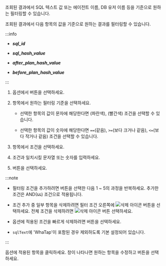 <Title level={props.level} hashid="filtering">조회 결과 필터링하기</Title>

<Title level={props.level + 1}>필터 조건 추가하기</Title>

<InDoc pages="stat">

조회된 결과에서 SQL 텍스트 값 또는 에이전트 이름, DB 유저 이름 등을 기준으로 원하는 필터링할 수 있습니다.

</InDoc>

<InDoc pages="analysis-sql">

조회된 결과에서 다음 항목의 값을 기준으로 원하는 결과를 필터링할 수 있습니다.

:::info

* ***sql_id*** 

* ***sql_hash_value***

* ***after_plan_hash_value***

* ***before_plan_hash_value***

:::

</InDoc>

1. <Cmdname sid="filter" className="uitext" /> 옵션에서 <LinkImage img="ico-add.svg" className="ico" /> 버튼을 선택하세요.

    <InDoc pages="stat,top-sql"><ImgLang img='db-sql-filter-adding.png' desc='조건 추가하기' /></InDoc>

    <InDoc pages="analysis-sql,job-info,backup-recovery-history,procedure-stat"><ImgLang img='db-analysis-sql-plan-change-filter-01.png' desc='조건 추가하기' /></InDoc>

1. <Cmdname sid="TTL06740" className="uitext" /> 항목에서 원하는 필터링 기준을 선택하세요.

    * 선택한 항목의 값이 문자에 해당한다면 <Cmdname sid="includes" className="uitext" />(파란색), <Cmdname sid="excludes" className="uitext" />(빨간색) 조건을 선택할 수 있습니다.

      <InDoc pages="stat,top-sql"><ImgLang img="db-sql-filter-condition-color.png" desc="example" multi /></InDoc>

      <InDoc pages="analysis-sql"><ImgLang img="db-sql-analysis-filter-condition-color.png" desc="example" multi /></InDoc>

    * 선택한 항목의 값이 숫자에 해당한다면 `==`(같음), `>=`(보다 크거나 같음), `<=`(보다 작거나 같음) 조건을 선택할 수 있습니다.

1. <Cmdname sid="condition" className="uitext" /> 항목에서 조건을 선택하세요. 

1. 조건과 일치시킬 문자열 또는 숫자를 입력하세요.

1. <Cmdname sid="apply" className="uitext" /> 버튼을 선택하세요.

:::note

* 필터링 조건을 추가하려면 <Cmdname sid="bsm_button_add" className="uitext" /> 버튼을 선택한 다음 1 ~ 5의 과정을 반복하세요. 추가한 조건은 AND(`&&`) 조건으로 적용됩니다.

* 조건 추가 중 일부 항목을 삭제하려면 필터 조건 오른쪽에 ![삭제 아이콘](/img/ico-trash.svg) 버튼을 선택하세요. 전체 조건을 삭제하려면 ![삭제 아이콘](/img/ico-trash.svg) <Cmdname sid="BTN06616" className="uitext" /> 버튼 선택하세요.

* <Cmdname sid="filter" className="uitext" /> 옵션에 적용된 조건을 빠르게 삭제하려면 <LinkImage img="ico-close.svg" className="ico" /> 버튼을 선택하세요.

<InDoc pages="stat,top-sql">

* `sqlText`에 'WhaTap'이 포함된 경우 제외하도록 기본 설정되어 있습니다.

  <ImgLang img='db-sql-filter-default.png' desc='WhaTap' />

</InDoc>

:::

<Title level={props.level + 1}>필터 조건 수정하기</Title>

<InDoc pages="stat,top-sql"><ImgLang img='db-sql-filter-modify.png' desc='필터 수정하기' /></InDoc>

<InDoc pages="analysis-sql,job-info,backup-recovery-history,procedure-stat"><ImgLang img='db-sql-analysis-filter-modify.png' desc='필터 수정하기' /></InDoc>

<Cmdname sid="filter" className="uitext" /> 옵션에 적용된 항목을 클릭하세요. <Cmdname sid="TTL06737" className="uitext" /> 창이 나타나면 원하는 항목을 수정하고 <Cmdname sid="apply" className="uitext" /> 버튼을 선택하세요.